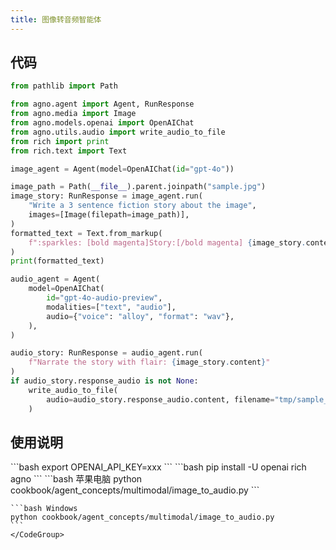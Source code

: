 ```yaml
---
title: 图像转音频智能体
---
```

## 代码

```python
from pathlib import Path

from agno.agent import Agent, RunResponse
from agno.media import Image
from agno.models.openai import OpenAIChat
from agno.utils.audio import write_audio_to_file
from rich import print
from rich.text import Text

image_agent = Agent(model=OpenAIChat(id="gpt-4o"))

image_path = Path(__file__).parent.joinpath("sample.jpg")
image_story: RunResponse = image_agent.run(
    "Write a 3 sentence fiction story about the image",
    images=[Image(filepath=image_path)],
)
formatted_text = Text.from_markup(
    f":sparkles: [bold magenta]Story:[/bold magenta] {image_story.content} :sparkles:"
)
print(formatted_text)

audio_agent = Agent(
    model=OpenAIChat(
        id="gpt-4o-audio-preview",
        modalities=["text", "audio"],
        audio={"voice": "alloy", "format": "wav"},
    ),
)

audio_story: RunResponse = audio_agent.run(
    f"Narrate the story with flair: {image_story.content}"
)
if audio_story.response_audio is not None:
    write_audio_to_file(
        audio=audio_story.response_audio.content, filename="tmp/sample_story.wav"
    )
```

## 使用说明

<Steps>
  <Snippet file="create-venv-step.mdx" />

  <Step title="设置您的 API 密钥">
    ```bash
    export OPENAI_API_KEY=xxx
    ```
  </Step>

  <Step title="安装库">
    ```bash
    pip install -U openai rich agno
    ```
  </Step>

  <Step title="运行智能体">
    <CodeGroup>
    ```bash 苹果电脑
    python cookbook/agent_concepts/multimodal/image_to_audio.py
    ```

    ```bash Windows
    python cookbook/agent_concepts/multimodal/image_to_audio.py
    ```
    </CodeGroup>
  </Step>
</Steps>